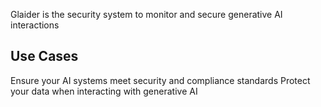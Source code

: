 Glaider is the security system to monitor and secure generative AI interactions

## Use Cases

<CardGroup cols={2}>
  <Card
    title="Make Your Generative AI System Secure And Compliant"
    icon="shield-check"
    href="/use-cases/secure-compliant-ai"
  >
    Ensure your AI systems meet security and compliance standards
  </Card>
  <Card
    title="Safeguard Your Interactions With Generative AI"
    icon="lock"
    href="/safeguard-interactions"
  >
    Protect your data when interacting with generative AI
  </Card>
</CardGroup>
